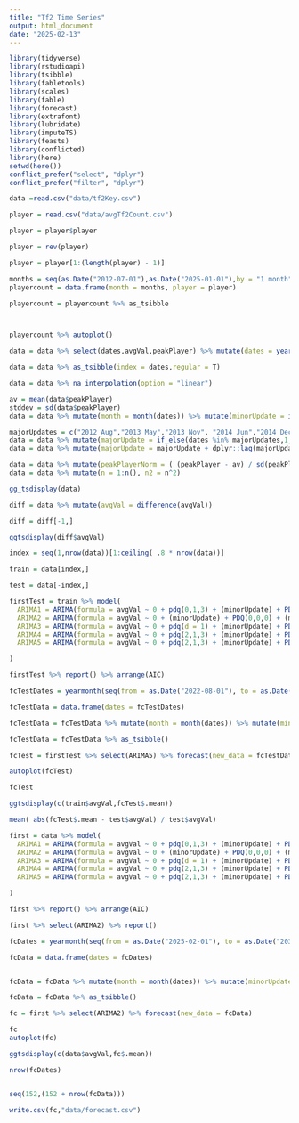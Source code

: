```yaml
---
title: "Tf2 Time Series"
output: html_document
date: "2025-02-13"
---
```


```r
library(tidyverse)
library(rstudioapi)
library(tsibble)
library(fabletools)
library(scales)
library(fable)
library(forecast)
library(extrafont)
library(lubridate)
library(imputeTS)
library(feasts)
library(conflicted)
library(here)
setwd(here())
conflict_prefer("select", "dplyr")
conflict_prefer("filter", "dplyr")
```

```r
data =read.csv("data/tf2Key.csv")

player = read.csv("data/avgTf2Count.csv")

player = player$player

player = rev(player)

player = player[1:(length(player) - 1)]

months = seq(as.Date("2012-07-01"),as.Date("2025-01-01"),by = "1 month")
playercount = data.frame(month = months, player = player)

playercount = playercount %>% as_tsibble 



playercount %>% autoplot()

data = data %>% select(dates,avgVal,peakPlayer) %>% mutate(dates = yearmonth(dates))

data = data %>% as_tsibble(index = dates,regular = T)

data = data %>% na_interpolation(option = "linear")

av = mean(data$peakPlayer)
stddev = sd(data$peakPlayer)
data = data %>% mutate(month = month(dates)) %>% mutate(minorUpdate = if_else(month %in% c(6,12),1,0))

majorUpdates = c("2012 Aug","2013 May","2013 Nov", "2014 Jun","2014 Dec", "2015 Jul", "2015 Oct","2016 Jul", "2017 Oct")
data = data %>% mutate(majorUpdate = if_else(dates %in% majorUpdates,1,0))
data = data %>% mutate(majorUpdate = majorUpdate + dplyr::lag(majorUpdate,default = 0))

data = data %>% mutate(peakPlayerNorm = ( (peakPlayer - av) / sd(peakPlayer)))
data = data %>% mutate(n = 1:n(), n2 = n^2)
```

```r
gg_tsdisplay(data)
```

```r
diff = data %>% mutate(avgVal = difference(avgVal))

diff = diff[-1,]
```

```r
ggtsdisplay(diff$avgVal)
```

```r
index = seq(1,nrow(data))[1:ceiling( .8 * nrow(data))]

train = data[index,]

test = data[-index,]
```

```r

firstTest = train %>% model(
  ARIMA1 = ARIMA(formula = avgVal ~ 0 + pdq(0,1,3) + (minorUpdate) + PDQ(0,0,0) + (majorUpdate) + n),
  ARIMA2 = ARIMA(formula = avgVal ~ 0 + (minorUpdate) + PDQ(0,0,0) + (majorUpdate) + n),
  ARIMA3 = ARIMA(formula = avgVal ~ 0 + pdq(d = 1) + (minorUpdate) + PDQ(0,0,0) + (majorUpdate) + n),
  ARIMA4 = ARIMA(formula = avgVal ~ 0 + pdq(2,1,3) + (minorUpdate) + PDQ(0,0,0) + (majorUpdate) + n),
  ARIMA5 = ARIMA(formula = avgVal ~ 0 + pdq(2,1,3) + (minorUpdate) + PDQ(0,0,0) + (majorUpdate) + n),

)

firstTest %>% report() %>% arrange(AIC)
```

```r

fcTestDates = yearmonth(seq(from = as.Date("2022-08-01"), to = as.Date("2025-01-01"), by = "1 month"))

fcTestData = data.frame(dates = fcTestDates)

fcTestData = fcTestData %>% mutate(month = month(dates)) %>% mutate(minorUpdate = if_else(month %in% c(6,12),1,0)) %>% mutate(majorUpdate = 0) %>% mutate(n = seq(121,(121 + nrow(fcTestData) - 1))) %>% mutate(n2 = n^2)

fcTestData = fcTestData %>% as_tsibble()

fcTest = firstTest %>% select(ARIMA5) %>% forecast(new_data = fcTestData)

autoplot(fcTest)

fcTest

ggtsdisplay(c(train$avgVal,fcTest$.mean))

mean( abs(fcTest$.mean - test$avgVal) / test$avgVal)

```

```r

first = data %>% model(
  ARIMA1 = ARIMA(formula = avgVal ~ 0 + pdq(0,1,3) + (minorUpdate) + PDQ(0,0,0) + (majorUpdate) + n),
  ARIMA2 = ARIMA(formula = avgVal ~ 0 + (minorUpdate) + PDQ(0,0,0) + (majorUpdate) + n),
  ARIMA3 = ARIMA(formula = avgVal ~ 0 + pdq(d = 1) + (minorUpdate) + PDQ(0,0,0) + (majorUpdate) + n),
  ARIMA4 = ARIMA(formula = avgVal ~ 0 + pdq(2,1,3) + (minorUpdate) + PDQ(0,0,0) + (majorUpdate) + n),
  ARIMA5 = ARIMA(formula = avgVal ~ 0 + pdq(2,1,3) + (minorUpdate) + PDQ(0,0,0) + (majorUpdate) + n),

)

first %>% report() %>% arrange(AIC)

first %>% select(ARIMA2) %>% report()
```
```r
fcDates = yearmonth(seq(from = as.Date("2025-02-01"), to = as.Date("2032-02-01"), by = "1 month"))

fcData = data.frame(dates = fcDates)


fcData = fcData %>% mutate(month = month(dates)) %>% mutate(minorUpdate = if_else(month %in% c(6,12),1,0)) %>% mutate(majorUpdate = 0) %>% mutate(n = seq(152,(152 + nrow(fcData) - 1))) %>% mutate(n2 = n^2)

fcData = fcData %>% as_tsibble()

fc = first %>% select(ARIMA2) %>% forecast(new_data = fcData)

fc
autoplot(fc)

ggtsdisplay(c(data$avgVal,fc$.mean))

nrow(fcDates)


seq(152,(152 + nrow(fcData)))
```

```r
write.csv(fc,"data/forecast.csv")
```
